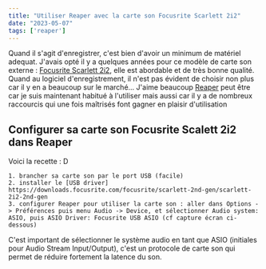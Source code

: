```yaml
---
title: "Utiliser Reaper avec la carte son Focusrite Scarlett 2i2"
date: "2023-05-07"
tags: ['reaper']
---
```


Quand il s'agit d'enregistrer, c'est bien d'avoir un minimum de matériel adequat.
J'avais opté il y a quelques années pour ce modèle de carte son externe : [Focusrite Scarlett 2i2](https://focusrite.com/fr/usb-audio-interface/scarlett/scarlett-2i2), elle est abordable et de très bonne qualité. Quand au logiciel d'enregistrement, il n'est pas évident de choisir non plus car il y en a beaucoup sur le marché... J'aime beaucoup [Reaper](https://www.reaper.fm/)  peut être car je suis maintenant habitué à l'utiliser mais aussi car il y a de nombreux raccourcis qui une fois maîtrisés font gagner en plaisir d'utilisation

## Configurer sa carte son Focusrite Scalett 2i2 dans Reaper

Voici la recette : D

```
1. brancher sa carte son par le port USB (facile)
2. installer le [USB driver] https://downloads.focusrite.com/focusrite/scarlett-2nd-gen/scarlett-2i2-2nd-gen
3. configurer Reaper pour utiliser la carte son : aller dans Options -> Préférences puis menu Audio -> Device, et sélectionner Audio system: ASIO, puis ASIO Driver: Focusrite USB ASIO (cf capture écran ci-dessous)
```
<CustomImage src="https://raw.githubusercontent.com/tomtomtomtom44/blogposts/main/images/config-reaper.png?token=GHSAT0AAAAAACDGPXYNK2VLI7TIBXQIPT7GZFAITUQ" alt="config reaper" />

C'est important de sélectionner le système audio en tant que ASIO (initiales pour Audio Stream Input/Output), c'est un protocole de carte son qui permet de réduire fortement la latence du son. 
